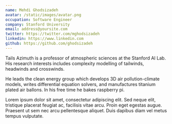 ```yaml
---
name: Mehdi Ghodsizadeh
avatar: /static/images/avatar.png
occupation: Software Engineer
company: Stanford University
email: address@yoursite.com
twitter: https://twitter.com/mghodsizadeh
linkedin: https://www.linkedin.com
github: https://github.com/ghodsizadeh
---
```


Tails Azimuth is a professor of atmospheric sciences at the Stanford AI Lab. His research interests includes complexity modelling of tailwinds, headwinds and crosswinds.

He leads the clean energy group which develops 3D air pollution-climate models, writes differential equation solvers, and manufactures titanium plated air ballons. In his free time he bakes raspberry pi.

Lorem ipsum dolor sit amet, consectetur adipiscing elit. Sed neque elit, tristique placerat feugiat ac, facilisis vitae arcu. Proin eget egestas augue. Praesent ut sem nec arcu pellentesque aliquet. Duis dapibus diam vel metus tempus vulputate.
